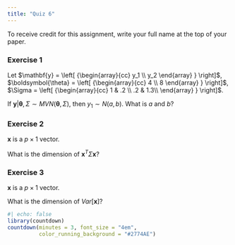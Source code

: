 ```yaml
---
title: "Quiz 6"
---
```


To receive credit for this assignment, write your full name at the top of your paper.

### Exercise 1


Let $\mathbf{y} =  \left[ {\begin{array}{cc}
   y_1 \\
   y_2
  \end{array} } \right]$, 
  $\boldsymbol{\theta} =  \left[ {\begin{array}{cc}
   4 \\
   8
  \end{array} } \right]$, 
  $\Sigma =  \left[ {\begin{array}{cc}
   1 & .2 \\
   .2 & 1.3\\
  \end{array} } \right]$. 
  
  If $\mathbf{y} | \boldsymbol{\theta}, \Sigma \sim MVN(\boldsymbol{\theta}, \Sigma)$, then $y_1 \sim N(a, b)$. What is $a$ and $b$?

### Exercise 2

$\mathbf{x}$ is a $p \times 1$ vector. 

What is the dimension of $\mathbf{x}^T \Sigma \mathbf{x}$?

### Exercise 3

$\mathbf{x}$ is a $p \times 1$ vector. 

What is the dimension of $Var[\mathbf{x}]$?



```r
#| echo: false
library(countdown)
countdown(minutes = 3, font_size = "4em",
          color_running_background = "#2774AE")
```

